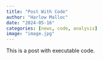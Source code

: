 ```yaml
---
title: "Post With Code"
author: "Harlow Malloc"
date: "2024-05-16"
categories: [news, code, analysis]
image: "image.jpg"
---
```


This is a post with executable code.
